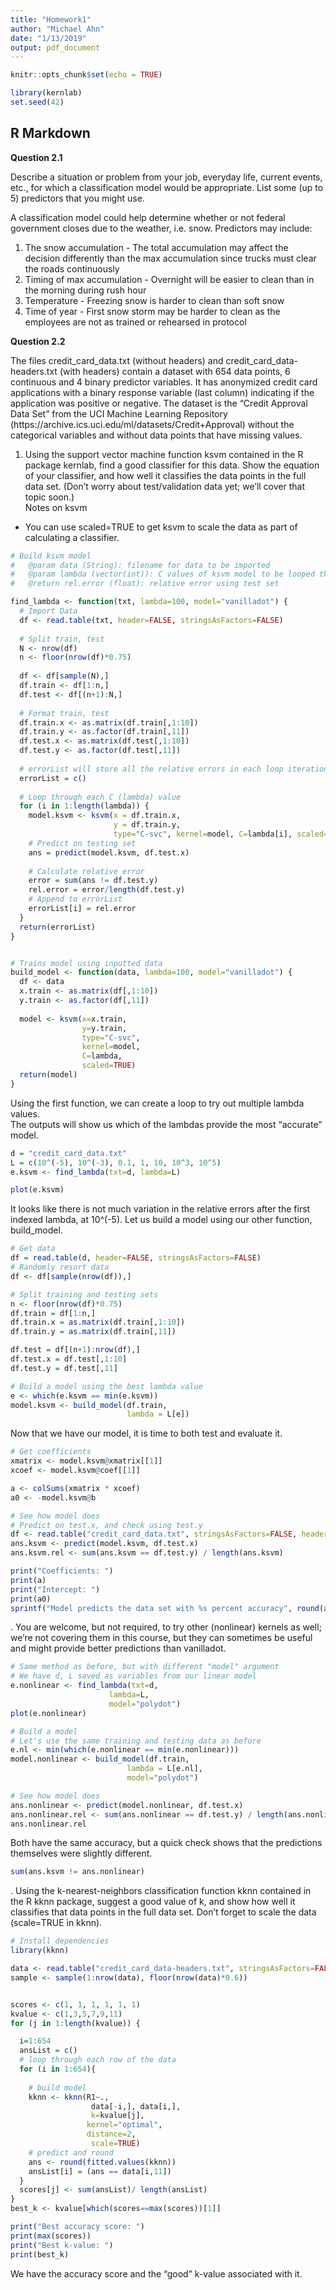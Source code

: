 ```yaml
---
title: "Homework1"
author: "Michael Ahn"
date: "1/13/2019"
output: pdf_document
---
```


```r
knitr::opts_chunk$set(echo = TRUE)
```

```r
library(kernlab)
set.seed(42)
```
## R Markdown

__Question 2.1__

Describe a situation or problem from your job, everyday life, current events, etc., for which a
classification model would be appropriate. List some (up to 5) predictors that you might use.
  
  
A classification model could help determine whether or not federal government closes due to the weather, i.e. snow. 
Predictors may include:  

1. The snow accumulation - The total accumulation may affect the decision differently than the max accumulation since trucks must clear the roads continuously  
2. Timing of max accumulation - Overnight will be easier to clean than in the morning during rush hour  
3. Temperature - Freezing snow is harder to clean than soft snow  
4. Time of year - First snow storm may be harder to clean as the employees are not as trained or rehearsed in protocol  


\newpage
__Question 2.2__

The files credit_card_data.txt (without headers) and credit_card_data-headers.txt
(with headers) contain a dataset with 654 data points, 6 continuous and 4 binary predictor variables. It
has anonymized credit card applications with a binary response variable (last column) indicating if the
application was positive or negative. The dataset is the “Credit Approval Data Set” from the UCI Machine
Learning Repository (https://archive.ics.uci.edu/ml/datasets/Credit+Approval) without the categorical
variables and without data points that have missing values.  

1. Using the support vector machine function ksvm contained in the R package kernlab, find a
good classifier for this data. Show the equation of your classifier, and how well it classifies the
data points in the full data set. (Don’t worry about test/validation data yet; we’ll cover that
topic soon.)  
Notes on ksvm
+ You can use scaled=TRUE to get ksvm to scale the data as part of calculating a
classifier.
  
    
    
```r
# Build ksvm model
#   @param data (String): filename for data to be imported
#   @param lambda (vector(int)): C values of ksvm model to be looped through and tried
#   @return rel.error (float): relative error using test set

find_lambda <- function(txt, lambda=100, model="vanilladot") {
  # Import Data
  df <- read.table(txt, header=FALSE, stringsAsFactors=FALSE)
  
  # Split train, test
  N <- nrow(df)
  n <- floor(nrow(df)*0.75)
  
  df <- df[sample(N),]
  df.train <- df[1:n,]
  df.test <- df[(n+1):N,]
  
  # Format train, test
  df.train.x <- as.matrix(df.train[,1:10])
  df.train.y <- as.factor(df.train[,11])
  df.test.x <- as.matrix(df.test[,1:10])
  df.test.y <- as.factor(df.test[,11])
  
  # errorList will store all the relative errors in each loop iteration
  errorList = c()
  
  # Loop through each C (lambda) value
  for (i in 1:length(lambda)) {
    model.ksvm <- ksvm(x = df.train.x,
                       y = df.train.y,
                       type="C-svc", kernel=model, C=lambda[i], scaled=TRUE)
    # Predict on testing set
    ans = predict(model.ksvm, df.test.x)
    
    # Calculate relative error
    error = sum(ans != df.test.y)
    rel.error = error/length(df.test.y)
    # Append to errorList
    errorList[i] = rel.error
  }
  return(errorList)
}


# Trains model using inputted data
build_model <- function(data, lambda=100, model="vanilladot") {
  df <- data
  x.train <- as.matrix(df[,1:10])
  y.train <- as.factor(df[,11])
  
  model <- ksvm(x=x.train,
                y=y.train,
                type="C-svc",
                kernel=model,
                C=lambda,
                scaled=TRUE)
  return(model)
}
```
  
Using the first function, we can create a loop to try out multiple lambda values.  
The outputs will show us which of the lambdas provide the most "accurate" model.  
  
```r
d = "credit_card_data.txt"
L = c(10^(-5), 10^(-3), 0.1, 1, 10, 10^3, 10^5)
e.ksvm <- find_lambda(txt=d, lambda=L)

plot(e.ksvm)
```
  
It looks like there is not much variation in the relative errors after the first indexed lambda, at 10^(-5). Let us build a model using our other function, build_model.  
  
```r
# Get data
df = read.table(d, header=FALSE, stringsAsFactors=FALSE)
# Randomly resort data
df <- df[sample(nrow(df)),]

# Split training and testing sets
n <- floor(nrow(df)*0.75)
df.train = df[1:n,]
df.train.x = as.matrix(df.train[,1:10])
df.train.y = as.matrix(df.train[,11])

df.test = df[(n+1):nrow(df),]
df.test.x = df.test[,1:10]
df.test.y = df.test[,11]

# Build a model using the best lambda value
e <- which(e.ksvm == min(e.ksvm))
model.ksvm <- build_model(df.train, 
                          lambda = L[e])
```
  
Now that we have our model, it is time to both test and evaluate it.
  
```r

# Get coefficients
xmatrix <- model.ksvm@xmatrix[[1]]
xcoef <- model.ksvm@coef[[1]]

a <- colSums(xmatrix * xcoef)
a0 <- -model.ksvm@b

# See how model does
# Predict on test.x, and check using test.y
df <- read.table("credit_card_data.txt", stringsAsFactors=FALSE, header=FALSE)
ans.ksvm <- predict(model.ksvm, df.test.x)
ans.ksvm.rel <- sum(ans.ksvm == df.test.y) / length(ans.ksvm)
```
```r
print("Coefficients: ")
print(a)
print("Intercept: ")
print(a0)
sprintf("Model predicts the data set with %s percent accuracy", round(ans.ksvm.rel,3))
```
  
  
\newpage
2. You are welcome, but not required, to try other (nonlinear) kernels as well; we’re not covering
them in this course, but they can sometimes be useful and might provide better predictions
than vanilladot.
  
  
  
```r
# Same method as before, but with different "model" argument
# We have d, L saved as variables from our linear model
e.nonlinear <- find_lambda(txt=d,
                      lambda=L,
                      model="polydot")
plot(e.nonlinear)

# Build a model
# Let's use the same training and testing data as before
e.nl <- min(which(e.nonlinear == min(e.nonlinear))) 
model.nonlinear <- build_model(df.train, 
                          lambda = L[e.nl],
                          model="polydot")

# See how model does
ans.nonlinear <- predict(model.nonlinear, df.test.x)
ans.nonlinear.rel <- sum(ans.nonlinear == df.test.y) / length(ans.nonlinear)
ans.nonlinear.rel
```
Both have the same accuracy, but a quick check shows that the predictions themselves were slightly different.

```r
sum(ans.ksvm != ans.nonlinear)
```
  
  
  
\newpage
3. Using the k-nearest-neighbors classification function kknn contained in the R kknn package, suggest a good value of k, and show how well it classifies that data points in the full data set. Don’t forget to scale the data (scale=TRUE in kknn).
  
  
  
```r
# Install dependencies
library(kknn)
```

```r
data <- read.table("credit_card_data-headers.txt", stringsAsFactors=FALSE, header=TRUE)
sample <- sample(1:nrow(data), floor(nrow(data)*0.6))


scores <- c(1, 1, 1, 1, 1, 1)
kvalue <- c(1,3,5,7,9,11)
for (j in 1:length(kvalue)) {

  i=1:654
  ansList = c()
  # loop through each row of the data
  for (i in 1:654){
      
    # build model
    kknn <- kknn(R1~., 
                  data[-i,], data[i,],
                  k=kvalue[j],
                 kernel="optimal",
                 distance=2,
                  scale=TRUE)
    # predict and round
    ans <- round(fitted.values(kknn))
    ansList[i] = (ans == data[i,11])
  }
  scores[j] <- sum(ansList)/ length(ansList)
}
best_k <- kvalue[which(scores==max(scores))[1]]
```

```r
print("Best accuracy score: ")
print(max(scores))
print("Best k-value: ")
print(best_k)
```
We have the accuracy score and the "good" k-value associated with it.  
